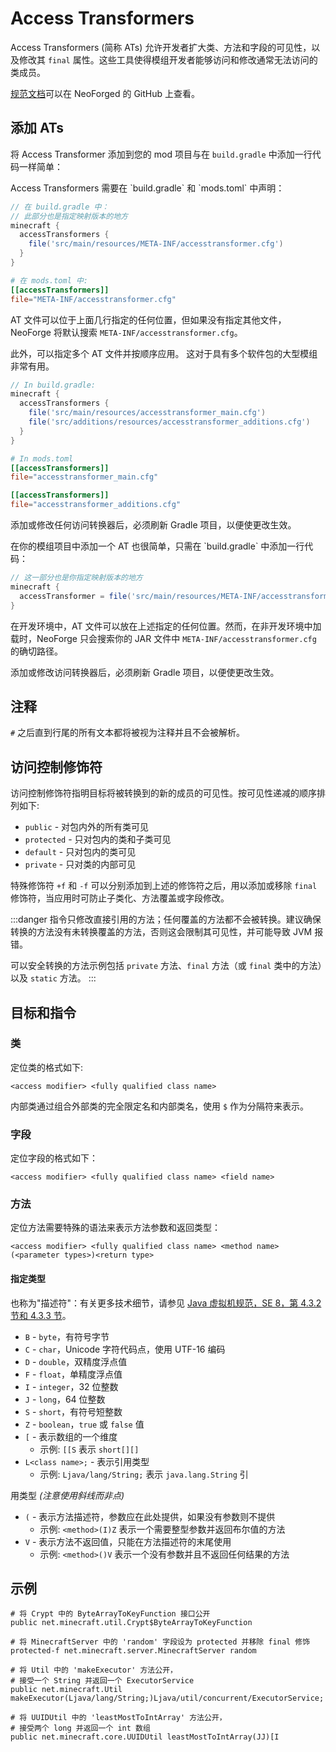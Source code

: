 
# Access Transformers

Access Transformers (简称 ATs) 允许开发者扩大类、方法和字段的可见性，以及修改其 `final` 属性。这些工具使得模组开发者能够访问和修改通常无法访问的类成员。

[规范文档][specs]可以在 NeoForged 的 GitHub 上查看。

## 添加 ATs

将 Access Transformer 添加到您的 mod 项目与在 `build.gradle` 中添加一行代码一样简单：

<Tabs defaultValue="latest">
<TabItem value="latest" label="Latest">
Access Transformers 需要在 `build.gradle` 和 `mods.toml` 中声明：

```groovy
// 在 build.gradle 中：
// 此部分也是指定映射版本的地方
minecraft {
  accessTransformers {
    file('src/main/resources/META-INF/accesstransformer.cfg')
  }
}
```

```toml
# 在 mods.toml 中:
[[accessTransformers]]
file="META-INF/accesstransformer.cfg"
```

AT 文件可以位于上面几行指定的任何位置，但如果没有指定其他文件，NeoForge 将默认搜索 `META-INF/accesstransformer.cfg`。

此外，可以指定多个 AT 文件并按顺序应用。 这对于具有多个软件包的大型模组非常有用。

```groovy
// In build.gradle:
minecraft {
  accessTransformers {
    file('src/main/resources/accesstransformer_main.cfg')
    file('src/additions/resources/accesstransformer_additions.cfg')
  }
}
```

```toml
# In mods.toml
[[accessTransformers]]
file="accesstransformer_main.cfg"

[[accessTransformers]]
file="accesstransformer_additions.cfg"
```

添加或修改任何访问转换器后，必须刷新 Gradle 项目，以便使更改生效。
</TabItem>

<TabItem value="1.20.1" label="1.20.1-47.1 and older">
在你的模组项目中添加一个 AT 也很简单，只需在 `build.gradle` 中添加一行代码：

```groovy
// 这一部分也是你指定映射版本的地方
minecraft {
  accessTransformer = file('src/main/resources/META-INF/accesstransformer.cfg')
}
```

在开发环境中，AT 文件可以放在上述指定的任何位置。然而，在非开发环境中加载时，NeoForge 只会搜索你的 JAR 文件中 `META-INF/accesstransformer.cfg` 的确切路径。

添加或修改访问转换器后，必须刷新 Gradle 项目，以便使更改生效。
</TabItem>
</Tabs>

## 注释

`#` 之后直到行尾的所有文本都将被视为注释并且不会被解析。

## 访问控制修饰符

访问控制修饰符指明目标将被转换到的新的成员的可见性。按可见性递减的顺序排列如下:

* `public` - 对包内外的所有类可见
* `protected` - 只对包内的类和子类可见
* `default` - 只对包内的类可见
* `private` - 只对类的内部可见

特殊修饰符 `+f` 和 `-f` 可以分别添加到上述的修饰符之后，用以添加或移除 `final` 修饰符，当应用时可防止子类化、方法覆盖或字段修改。

:::danger
指令只修改直接引用的方法；任何覆盖的方法都不会被转换。建议确保转换的方法没有未转换覆盖的方法，否则这会限制其可见性，并可能导致 JVM 报错。

可以安全转换的方法示例包括 `private` 方法、`final` 方法（或 `final` 类中的方法）以及 `static` 方法。
:::

## 目标和指令

### 类

定位类的格式如下:

```
<access modifier> <fully qualified class name>
```

内部类通过组合外部类的完全限定名和内部类名，使用 `$` 作为分隔符来表示。

### 字段

定位字段的格式如下：

```
<access modifier> <fully qualified class name> <field name>
```

### 方法

定位方法需要特殊的语法来表示方法参数和返回类型：

```
<access modifier> <fully qualified class name> <method name>(<parameter types>)<return type>
```

#### 指定类型

也称为"描述符"：有关更多技术细节，请参见 [Java 虚拟机规范，SE 8，第 4.3.2 节和 4.3.3 节][jvmdescriptors]。

* `B` - `byte`，有符号字节
* `C` - `char`，Unicode 字符代码点，使用 UTF-16 编码
* `D` - `double`，双精度浮点值
* `F` - `float`，单精度浮点值
* `I` - `integer`，32 位整数
* `J` - `long`，64 位整数
* `S` - `short`，有符号短整数
* `Z` - `boolean`，`true` 或 `false` 值
* `[` - 表示数组的一个维度
  * 示例: `[[S` 表示 `short[][]`
* `L<class name>;` - 表示引用类型
  * 示例: `Ljava/lang/String;` 表示 `java.lang.String` 引

用类型 _(注意使用斜线而非点)_
* `(` - 表示方法描述符，参数应在此处提供，如果没有参数则不提供
  * 示例: `<method>(I)Z` 表示一个需要整型参数并返回布尔值的方法
* `V` - 表示方法不返回值，只能在方法描述符的末尾使用
  * 示例: `<method>()V` 表示一个没有参数并且不返回任何结果的方法

## 示例

```
# 将 Crypt 中的 ByteArrayToKeyFunction 接口公开
public net.minecraft.util.Crypt$ByteArrayToKeyFunction

# 将 MinecraftServer 中的 'random' 字段设为 protected 并移除 final 修饰
protected-f net.minecraft.server.MinecraftServer random

# 将 Util 中的 'makeExecutor' 方法公开，
# 接受一个 String 并返回一个 ExecutorService
public net.minecraft.Util makeExecutor(Ljava/lang/String;)Ljava/util/concurrent/ExecutorService;

# 将 UUIDUtil 中的 'leastMostToIntArray' 方法公开，
# 接受两个 long 并返回一个 int 数组
public net.minecraft.core.UUIDUtil leastMostToIntArray(JJ)[I
```

[specs]: https://github.com/NeoForged/AccessTransformers/blob/main/FMLAT.md
[jvmdescriptors]: https://docs.oracle.com/javase/specs/jvms/se8/html/jvms-4.html#jvms-4.3.2
